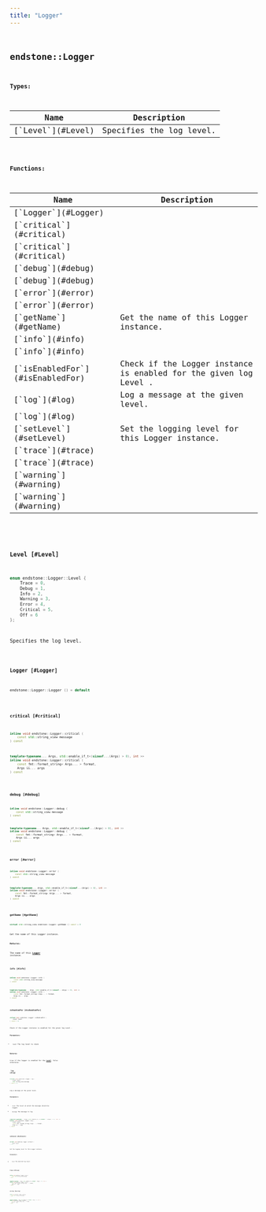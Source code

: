 ```yaml
---
title: "Logger"
---
```


## <code className="doc-symbol doc-symbol-class"/> endstone::Logger







**Types:**

<table>
<thead>
   <tr>
      <th>Name</th>
      <th>Description</th>
   </tr>
</thead>
<tbody>
<tr key="classendstone_1_1_logger_1a3dbfb0b3c4c4412231d66eb623b9f144">
    <td>[`Level`](#Level)</td>
    <td>Specifies the log level.</td>
</tr>
</tbody>
</table>









**Functions:**

<table>
<thead>
   <tr>
      <th>Name</th>
      <th>Description</th>
   </tr>
</thead>
<tbody>
<tr key="classendstone_1_1_logger_1af01bc59b42b754ba5b7ccb19838763da">
    <td>[`Logger`](#Logger)</td>
    <td></td>
</tr>
<tr key="classendstone_1_1_logger_1a799b52643e31638b0e9ea99ba238dc96">
    <td>[`critical`](#critical)</td>
    <td></td>
</tr>
<tr key="classendstone_1_1_logger_1a25c768637a0f06c9fbdfc11454cc7c3c">
    <td>[`critical`](#critical)</td>
    <td></td>
</tr>
<tr key="classendstone_1_1_logger_1ac1666731787d092e739d07b2807929e2">
    <td>[`debug`](#debug)</td>
    <td></td>
</tr>
<tr key="classendstone_1_1_logger_1aa0310f46bc7bd059293f61551de8dfee">
    <td>[`debug`](#debug)</td>
    <td></td>
</tr>
<tr key="classendstone_1_1_logger_1a8537f43ecc79575866258125aa874394">
    <td>[`error`](#error)</td>
    <td></td>
</tr>
<tr key="classendstone_1_1_logger_1a60381ba750ad53b817e80acecfd7afac">
    <td>[`error`](#error)</td>
    <td></td>
</tr>
<tr key="classendstone_1_1_logger_1a129515baf5eca9a21431973581919acb">
    <td>[`getName`](#getName)</td>
    <td>Get the name of this Logger instance.</td>
</tr>
<tr key="classendstone_1_1_logger_1a1ec8137441e804605aab3bc15569ce92">
    <td>[`info`](#info)</td>
    <td></td>
</tr>
<tr key="classendstone_1_1_logger_1a703d225d19d4d328636283bfac36c09c">
    <td>[`info`](#info)</td>
    <td></td>
</tr>
<tr key="classendstone_1_1_logger_1a6985fcd498c81e1cf5c68bebd6f41df3">
    <td>[`isEnabledFor`](#isEnabledFor)</td>
    <td>Check if the Logger instance is enabled for the given log Level .</td>
</tr>
<tr key="classendstone_1_1_logger_1a6e50e094bca4b5102bc61a41fe32195e">
    <td>[`log`](#log)</td>
    <td>Log a message at the given level.</td>
</tr>
<tr key="classendstone_1_1_logger_1a33cdaa9d51325eed160f1859284b6b31">
    <td>[`log`](#log)</td>
    <td></td>
</tr>
<tr key="classendstone_1_1_logger_1a310b9bd648301066760d387ca2fe7e2a">
    <td>[`setLevel`](#setLevel)</td>
    <td>Set the logging level for this Logger instance.</td>
</tr>
<tr key="classendstone_1_1_logger_1a1850152708633dc08fc18d605b19371e">
    <td>[`trace`](#trace)</td>
    <td></td>
</tr>
<tr key="classendstone_1_1_logger_1a4fb072ea887b7b9f8b423477568176bd">
    <td>[`trace`](#trace)</td>
    <td></td>
</tr>
<tr key="classendstone_1_1_logger_1a371caa58890632671d272beaffbd7bc6">
    <td>[`warning`](#warning)</td>
    <td></td>
</tr>
<tr key="classendstone_1_1_logger_1ae936f35dee496e1ea3a893cf6eac1bab">
    <td>[`warning`](#warning)</td>
    <td></td>
</tr>
</tbody>
</table>

### <code className="doc-symbol doc-symbol-enum"/> Level [#Level]

```cpp
enum endstone::Logger::Level {
    Trace = 0,
    Debug = 1,
    Info = 2,
    Warning = 3,
    Error = 4,
    Critical = 5,
    Off = 6
};
```

Specifies the log level.

### <code className="doc-symbol doc-symbol-function"/> Logger [#Logger]

```cpp
endstone::Logger::Logger () = default
```
### <code className="doc-symbol doc-symbol-function"/> critical [#critical]



```cpp
inline void endstone::Logger::critical (
    const std::string_view message
) const
```

```cpp
template<typename... Args, std::enable_if_t<(sizeof...(Args) > 0), int >>
inline void endstone::Logger::critical (
    const fmt::format_string< Args... > format,
    Args &&... args
) const
```
### <code className="doc-symbol doc-symbol-function"/> debug [#debug]



```cpp
inline void endstone::Logger::debug (
    const std::string_view message
) const
```

```cpp
template<typename... Args, std::enable_if_t<(sizeof...(Args) > 0), int >>
inline void endstone::Logger::debug (
    const fmt::format_string< Args... > format,
    Args &&... args
) const
```
### <code className="doc-symbol doc-symbol-function"/> error [#error]



```cpp
inline void endstone::Logger::error (
    const std::string_view message
) const
```

```cpp
template<typename... Args, std::enable_if_t<(sizeof...(Args) > 0), int >>
inline void endstone::Logger::error (
    const fmt::format_string< Args... > format,
    Args &&... args
) const
```
### <code className="doc-symbol doc-symbol-function"/> getName [#getName]

```cpp
virtual std::string_view endstone::Logger::getName () const = 0
```

Get the name of this Logger instance.





**Returns:**

The name of this [**Logger**](classendstone_1_1_logger.md) instance. 





        
### <code className="doc-symbol doc-symbol-function"/> info [#info]



```cpp
inline void endstone::Logger::info (
    const std::string_view message
) const
```

```cpp
template<typename... Args, std::enable_if_t<(sizeof...(Args) > 0), int >>
inline void endstone::Logger::info (
    const fmt::format_string< Args... > format,
    Args &&... args
) const
```
### <code className="doc-symbol doc-symbol-function"/> isEnabledFor [#isEnabledFor]

```cpp
virtual bool endstone::Logger::isEnabledFor (
    Level level
) const = 0
```

Check if the Logger instance is enabled for the given log Level .





**Parameters:**


* `level` The log level to check 



**Returns:**

true if the logger is enabled for the [**Level**](classendstone_1_1_level.md), false otherwise. 





        
### <code className="doc-symbol doc-symbol-function"/> log [#log]



```cpp
virtual void endstone::Logger::log (
    Level level,
    std::string_view message
) const = 0
```

Log a message at the given level.





**Parameters:**


* `level` The level at which the message should be logged. 
* `message` The message to log. 




        

```cpp
template<typename... Args, std::enable_if_t<(sizeof...(Args) > 0), int >>
inline void endstone::Logger::log (
    Level level,
    const fmt::format_string< Args... > format,
    Args &&... args
) const
```
### <code className="doc-symbol doc-symbol-function"/> setLevel [#setLevel]

```cpp
virtual void endstone::Logger::setLevel (
    Level level
) = 0
```

Set the logging level for this Logger instance.





**Parameters:**


* `level` The desired log level 




        
### <code className="doc-symbol doc-symbol-function"/> trace [#trace]



```cpp
inline void endstone::Logger::trace (
    const std::string_view message
) const
```

```cpp
template<typename... Args, std::enable_if_t<(sizeof...(Args) > 0), int >>
inline void endstone::Logger::trace (
    const fmt::format_string< Args... > format,
    Args &&... args
) const
```
### <code className="doc-symbol doc-symbol-function"/> warning [#warning]



```cpp
inline void endstone::Logger::warning (
    const std::string_view message
) const
```

```cpp
template<typename... Args, std::enable_if_t<(sizeof...(Args) > 0), int >>
inline void endstone::Logger::warning (
    const fmt::format_string< Args... > format,
    Args &&... args
) const
```